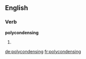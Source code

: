 ==English==

===Verb===
'''polycondensing'''

# {{present participle of|polycondense}}

[[de:polycondensing]]
[[fr:polycondensing]]